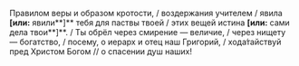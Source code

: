 Правилом веры и образом кротости, / воздержания учителем / явила **[или:** явили**]** тебя для паствы твоей / этих вещей истина **[или:** сами дела твои**]**. / Ты обрёл через смирение — величие, / через нищету — богатство, / посему, о иерарх и отец наш Григорий, / хода́тайствуй пред Христом Богом // о спасении душ наших!
